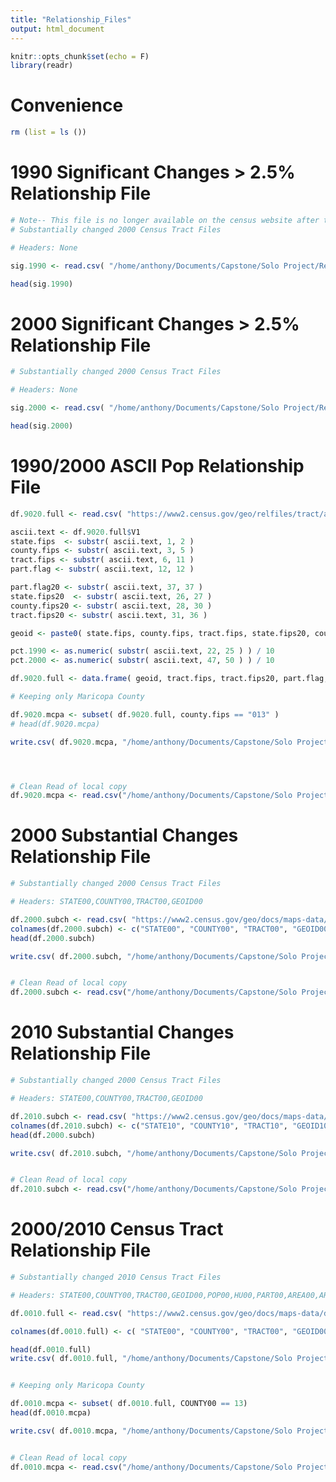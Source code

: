 ```yaml
---
title: "Relationship_Files"
output: html_document
---
```


```r
knitr::opts_chunk$set(echo = F)
library(readr)

```


# Convenience

```r

rm (list = ls ())

```


# 1990 Significant Changes > 2.5% Relationship File

```r
# Note-- This file is no longer available on the census website after their change.
# Substantially changed 2000 Census Tract Files

# Headers: None

sig.1990 <- read.csv( "/home/anthony/Documents/Capstone/Solo Project/Relationship Files/1990/Sig_Change_1990.csv", header=F )

head(sig.1990)

```

# 2000 Significant Changes > 2.5% Relationship File

```r
# Substantially changed 2000 Census Tract Files

# Headers: None

sig.2000 <- read.csv( "/home/anthony/Documents/Capstone/Solo Project/Relationship Files/2000/Sig_Change_2000.csv", header=F )

head(sig.2000)

```

# 1990/2000 ASCII Pop Relationship File 

```r

df.9020.full <- read.csv( "https://www2.census.gov/geo/relfiles/tract/az/az04pop.txt", header=F )

ascii.text <- df.9020.full$V1
state.fips  <- substr( ascii.text, 1, 2 )
county.fips <- substr( ascii.text, 3, 5 )
tract.fips <- substr( ascii.text, 6, 11 )
part.flag <- substr( ascii.text, 12, 12 )

part.flag20 <- substr( ascii.text, 37, 37 )
state.fips20  <- substr( ascii.text, 26, 27 )
county.fips20 <- substr( ascii.text, 28, 30 )
tract.fips20 <- substr( ascii.text, 31, 36 )

geoid <- paste0( state.fips, county.fips, tract.fips, state.fips20, county.fips20, tract.fips20 )

pct.1990 <- as.numeric( substr( ascii.text, 22, 25 ) ) / 10 
pct.2000 <- as.numeric( substr( ascii.text, 47, 50 ) ) / 10 

df.9020.full <- data.frame( geoid, tract.fips, tract.fips20, part.flag, part.flag20, pct.1990, pct.2000, state.fips, state.fips20, county.fips, county.fips20 )

# Keeping only Maricopa County

df.9020.mcpa <- subset( df.9020.full, county.fips == "013" )
# head(df.9020.mcpa)

write.csv( df.9020.mcpa, "/home/anthony/Documents/Capstone/Solo Project/Raw Data/1990_2000_relationship_mcpa.csv", row.names=T)




# Clean Read of local copy 
df.9020.mcpa <- read.csv("/home/anthony/Documents/Capstone/Solo Project/Raw Data/1990_2000_relationship_mcpa.csv", header=T)


```

# 2000 Substantial Changes Relationship File

```r
# Substantially changed 2000 Census Tract Files

# Headers: STATE00,COUNTY00,TRACT00,GEOID00

df.2000.subch <- read.csv( "https://www2.census.gov/geo/docs/maps-data/data/rel/sig00_txt/az04sig00.txt", header=F )
colnames(df.2000.subch) <- c("STATE00", "COUNTY00", "TRACT00", "GEOID00" )
head(df.2000.subch)

write.csv( df.2000.subch, "/home/anthony/Documents/Capstone/Solo Project/Raw Data/2000_subchanges.csv", row.names=T)


# Clean Read of local copy 
df.2000.subch <- read.csv("/home/anthony/Documents/Capstone/Solo Project/Raw Data/2000_subchanges.csv", header=T )

```

# 2010 Substantial Changes Relationship File

```r
# Substantially changed 2000 Census Tract Files

# Headers: STATE00,COUNTY00,TRACT00,GEOID00

df.2010.subch <- read.csv( "https://www2.census.gov/geo/docs/maps-data/data/rel/sig10_txt/az04sig10.txt", header=T)
colnames(df.2010.subch) <- c("STATE10", "COUNTY10", "TRACT10", "GEOID10" )
head(df.2000.subch)

write.csv( df.2010.subch, "/home/anthony/Documents/Capstone/Solo Project/Raw Data/2010_subchanges.csv") 


# Clean Read of local copy 
df.2010.subch <- read.csv("/home/anthony/Documents/Capstone/Solo Project/Raw Data/2010_subchanges.csv", header=T)

```

# 2000/2010 Census Tract Relationship File

```r
# Substantially changed 2010 Census Tract Files

# Headers: STATE00,COUNTY00,TRACT00,GEOID00,POP00,HU00,PART00,AREA00,AREALAND00,STATE10,COUNTY10,TRACT10,GEOID10,POP10,HU10,PART10,AREA10,AREALAND10,AREAPT,AREALANDPT,AREAPCT00PT,ARELANDPCT00PT,AREAPCT10PT,AREALANDPCT10PT,POP10PT,POPPCT00,POPPCT10,HU10PT,HUPCT00,HUPCT10

df.0010.full <- read.csv( "https://www2.census.gov/geo/docs/maps-data/data/rel/trf_txt/az04trf.txt", header=F )

colnames(df.0010.full) <- c( "STATE00", "COUNTY00", "TRACT00", "GEOID00", "POP00", "HU00","PART00", "AREA00", "AREALAND00","STATE10", "COUNTY10", "TRACT10", "GEOID10", "POP10", "HU10", "PART10", "AREA10", "AREALAND10", "AREAPT", "AREALANDPT", "AREAPCT00PT", "ARELANDPCT00PT", "AREAPCT10PT", "AREALANDPCT10PT", "POP10PT", "POPPCT00", "POPPCT10", "HU10PT", "HUPCT00", "HUPCT10" )

head(df.0010.full)
write.csv( df.0010.full, "/home/anthony/Documents/Capstone/Solo Project/Raw Data/20_10_relationship.csv")


# Keeping only Maricopa County

df.0010.mcpa <- subset( df.0010.full, COUNTY00 == 13)
head(df.0010.mcpa)

write.csv( df.0010.mcpa, "/home/anthony/Documents/Capstone/Solo Project/Raw Data/00_10_relationship_mcpa.csv", row.names = T)


# Clean Read of local copy 
df.0010.mcpa <- read.csv("/home/anthony/Documents/Capstone/Solo Project/Raw Data/00_10_relationship_mcpa.csv", header = T)


```



